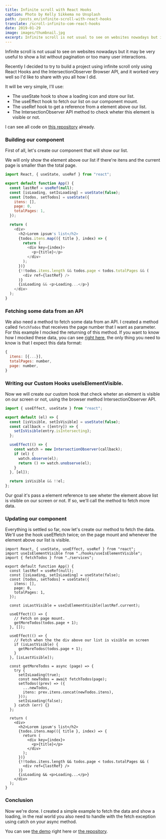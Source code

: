 ```yaml
---
title: Infinite scroll with React Hooks
caption: Photo by Kelly Sikkema no Unsplash
path: /posts_en/infinite-scroll-with-react-hooks
translate: /scroll-infinito-com-react-hooks
date: 2019-01-29
image: images/thumbnail.jpg
excerpt: Infinite scroll is not usual to see on websites nowadays but it may be very useful to show a list without pagination or user interaction. […]
---
```


Infinite scroll is not usual to see on websites nowadays but it may be very useful to show a list without pagination or too many user interactions.

Recently I decided to try to build a project using infinite scroll only using React Hooks and the IntersectionObserver Browser API, and it worked very well so I'd like to share with you all how I did.

It will be very simple, I'll use:

- The useState hook to show a loading icon and store our list.
- The useEffect hook to fetch our list on our component mount.
- The useRef hook to get a reference from a element above our list.
- The IntersectionObserver API method to check wheter this element is visible or not.

I can see all code on [this repository](https://github.com/Sergioamjr/react-infinite-scroll-example) already.

### Building our component

First of all, let's create our component that will show our list.

We will only show the element above our list if there're itens and the current page is smaller than the total page.

```js
import React, { useState, useRef } from "react";

export default function App() {
  const lastRef = useRef(null);
  const [isLoading, setIsLoading] = useState(false);
  const [todos, setTodos] = useState({
    itens: [],
    page: 0,
    totalPages: 1,
  });

  return (
    <div>
      <h2>Lorem ipsum's list</h2>
      {todos.itens.map(({ title }, index) => {
        return (
          <div key={index}>
            <p>{title}</p>
          </div>
        );
      })}
      {!!todos.itens.length && todos.page < todos.totalPages && (
        <div ref={lastRef} />
      )}
      {isLoading && <p>Loading...</p>}
    </div>
  );
}
```

### Fetching some data from an API

We also need a method to fetch some data from an API. I created a method called `fetchTodos` that receives the page number that I want as parameter. For this example I mocked the returning of this method. If you want to know how I mocked these data, you can see [right here](https://github.com/Sergioamjr/react-infinite-scroll-example/blob/master/src/services/index.js), the only thing you need to know is that I expect this data format:

```js
{
  itens: [{...}],
  totalPages: number,
  page: number,
}
```

### Writing our Custom Hooks useIsElementVisible.

Now we will create our custom hook that check wheter an element is visible on our screen or not, using the browser method IntersectionObserver API.

```js
import { useEffect, useState } from "react";

export default (el) => {
  const [isVisible, setIsVisible] = useState(false);
  const callback = ([entry]) => {
    setIsVisible(entry.isIntersecting);
  };

  useEffect(() => {
    const watch = new IntersectionObserver(callback);
    if (el) {
      watch.observe(el);
      return () => watch.unobserve(el);
    }
  }, [el]);

  return isVisible && !!el;
};
```

Our goal it's pass a element reference to see wheter the element above list is visible on our screen or not. If so, we'll call the method to fetch more data.

### Updating our component

Everything is settled so far, now let's create our method to fetch the data. We'll use the hook useEffetch twice; on the page mount and whenever the element above our list is visible.

```js{1, 13-38}
import React, { useState, useEffect, useRef } from "react";
import useIsElementVisible from "./hooks/useIsElementVisible";
import { fetchTodos } from "./services";

export default function App() {
  const lastRef = useRef(null);
  const [isLoading, setIsLoading] = useState(false);
  const [todos, setTodos] = useState({
    itens: [],
    page: 0,
    totalPages: 1,
  });

  const isLastVisible = useIsElementVisible(lastRef.current);

  useEffect(() => {
    // Fetch on page mount.
    getMoreTodos(todos.page + 1);
  }, []);

  useEffect(() => {
    // Fetch when the the div above our list is visible on screen
    if (isLastVisible) {
      getMoreTodos(todos.page + 1);
    }
  }, [isLastVisible]);

  const getMoreTodos = async (page) => {
    try {
      setIsLoading(true);
      const newTodos = await fetchTodos(page);
      setTodos((prev) => ({
        ...newTodos,
        itens: prev.itens.concat(newTodos.itens),
      }));
      setIsLoading(false);
    } catch (err) {}
  };

  return (
    <div>
      <h2>Lorem ipsum's list</h2>
      {todos.itens.map(({ title }, index) => {
        return (
          <div key={index}>
            <p>{title}</p>
          </div>
        );
      })}
      {!!todos.itens.length && todos.page < todos.totalPages && (
        <div ref={lastRef} />
      )}
      {isLoading && <p>Loading...</p>}
    </div>
  );
}
```

### Conclusion

Now we're done. I created a simple example to fetch the data and show a loading, in the real world you also need to handle with the fetch exception using catch on your async method.

You can see [the demo](https://react-hooks-infinite-scroll.netlify.app/) right here or [the repository](https://github.com/Sergioamjr/react-infinite-scroll-example).
